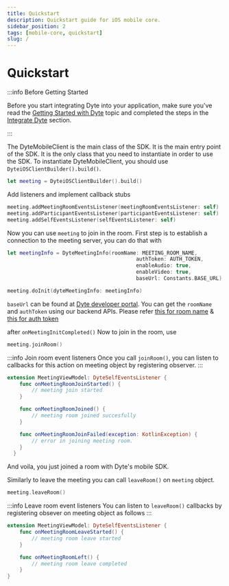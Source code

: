 ```yaml
---
title: Quickstart
description: Quickstart guide for iOS mobile core.
sidebar_position: 2
tags: [mobile-core, quickstart]
slug: /
---
```


# Quickstart

:::info Before Getting Started

Before you start integrating Dyte into your application, make sure you've read
the [Getting Started with Dyte](/getting-started) topic and completed the steps
in the [Integrate Dyte](/getting-started#integrate-dyte) section.

:::

The DyteMobileClient is the main class of the SDK. It is the main entry point of
the SDK. It is the only class that you need to instantiate in order to use the
SDK. To instantiate DyteMobileClient, you should use
`DyteiOSClientBuilder().build()`.

```swift
let meeting = DyteiOSClientBuilder().build()
```

Add listeners and implement callback stubs

```swift
meeting.addMeetingRoomEventsListener(meetingRoomEventsListener: self)
meeting.addParticipantEventsListener(participantEventsListener: self)
meeting.addSelfEventsListener(selfEventsListener: self)
```

Now you can use `meeting` to join in the room. First step is to establish a
connection to the meeting server, you can do that with

```swift
let meetingInfo = DyteMeetingInfo(roomName: MEETING_ROOM_NAME,
                                          authToken: AUTH_TOKEN,
                                          enableAudio: true,
                                          enableVideo: true,
                                          baseUrl: Constants.BASE_URL)

meeting.doInit(dyteMeetingInfo: meetingInfo)
```

`baseUrl` can be found at [Dyte developer portal](https://dev.dyte.in/). You can
get the `roomName` and `authToken` using our backend APIs. Please refer
[this for room name](https://docs.dyte.io/api#/operations/createMeeting) &
[this for auth token](https://docs.dyte.io/api#/operations/addParticipant)

after `onMeetingInitCompleted()` Now to join in the room, use

```swift
meeting.joinRoom()
```

:::info Join room event listeners Once you call `joinRoom()`, you can listen to
callbacks for this action on meeting object by registering observer. :::

```swift
extension MeetingViewModel: DyteSelfEventsListener {
    func onMeetingRoomJoinStarted() {
        // meeting join started
    }

    func onMeetingRoomJoined() {
        // meeting room joined succesfully
    }

    func onMeetingRoomJoinFailed(exception: KotlinException) {
        // error in joining meeting room.
    }
  }
```

And voila, you just joined a room with Dyte's mobile SDK.

Similarly to leave the meeting you can call `leaveRoom()` on `meeting` object.

```swift
meeting.leaveRoom()
```

:::info Leave room event listeners You can listen to `leaveRoom()` callbacks by
registering obsever on meeting object as follows :::

```swift
extension MeetingViewModel: DyteSelfEventsListener {
    func onMeetingRoomLeaveStarted() {
        // meeting room leave started
    }

    func onMeetingRoomLeft() {
        // meeting room leave completed
    }
}
```
